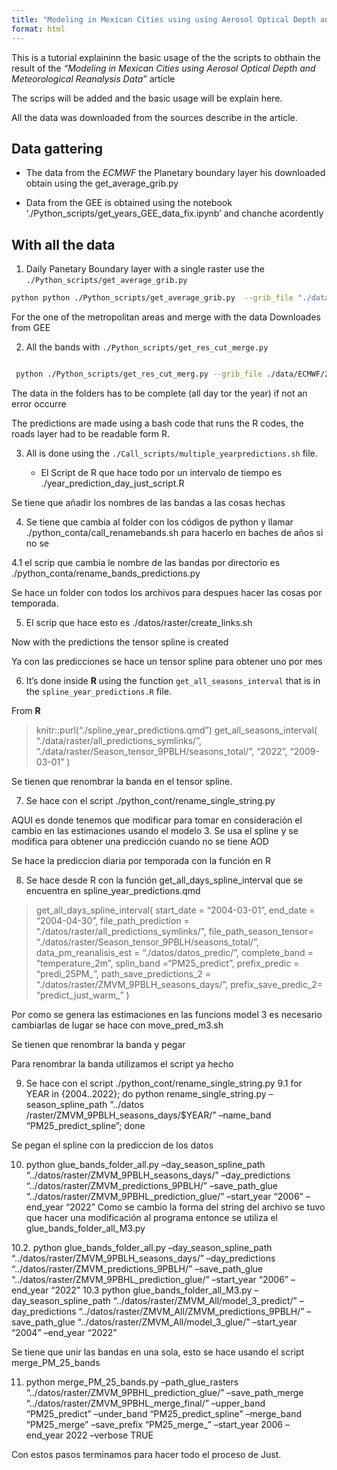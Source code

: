 ```yaml
---
title: "Modeling in Mexican Cities using using Aerosol Optical Depth and Meteorological Reanalysis Data"
format: html
---
```



This is a tutorial explaininn the basic usage of the the scripts to obthain the result of the *"Modeling in Mexican Cities using  Aerosol Optical Depth and Meteorological Reanalysis Data"* article 


The scrips will be added and the basic usage will be explain here. 


All the data was downloaded from the sources describe in the article. 



## Data gattering 
* The data from the *ECMWF* the Planetary boundary layer his downloaded obtain using the  get_average_grib.py

* Data from the GEE is obtained using the notebook './Python_scripts/get_years_GEE_data_fix.ipynb' and chanche acordently




## With all the data 

1. Daily Panetary Boundary layer with a single raster use the `./Python_scripts/get_average_grib.py`

```bash
python python ./Python_scripts/get_average_grib.py  --grib_file "./data/ECMWF/2022_PBLH.grib" --path_dir_day_average './data/raster/ECMWF_rasters/2022/' --initial_day "2022-01-01" --final_day "2022-12-31"
```

For the one of the metropolitan areas and merge with the data Downloades from GEE

2. All the bands with  `./Python_scripts/get_res_cut_merge.py`

```bash

 python ./Python_scripts/get_res_cut_merg.py --grib_file ./data/ECMWF/2022_PBLH.grib  --path_dir_day_average ./data/raster/ECMWF_rasters/2022/ --path_dir_multy_band ./data/raster/AOD_REA_GEE/ZMVM/2022/ --path_dir_resample ./data/raster/middle_PBLH/resample/2022/ --path_dir_cut ./data/raster/middle_PBLH/cut/2022/  --path_dir_merge ./data/raster/middle_PBLH/all_bands/2022/ --file_metropolitan_polygon ./data/Zonas_metro/ZMVM.shp
```


::: {.callout-warning }
The data in the folders has to be complete (all day tor the year) if not an error occurre
:::

The predictions are made using a bash code that runs the R codes, the roads layer had to be readable form R. 

3.  All is done using the ` ./Call_scripts/multiple_yearpredictions.sh` file. 

    * El Script de R que hace todo por un intervalo de tiempo es ./year_prediction_day_just_script.R

Se tiene que añadir los nombres de las bandas a las cosas hechas

4. Se tiene que cambia al folder con los códigos de python y llamar ./python_conta/call_renamebands.sh para hacerlo en baches de años si no se 

4.1 el scrip que cambia le nombre de las bandas por directorio es  ./python_conta/rename_bands_predictions.py

 Se hace un folder con todos los archivos para despues hacer las cosas por temporada.


5. El scrip que hace esto es ./datos/raster/create_links.sh


Now with the predictions the tensor spline is created

Ya con las predicciones se hace un tensor spline para obtener uno por mes

6. It's done inside **R** using the function `get_all_seasons_interval` that is in the `spline_year_predictions.R` file. 


From **R**

> knitr::purl("./spline_year_predictions.qmd")
>get_all_seasons_interval(
    "./data/raster/all_predictions_symlinks/",
    "./data/raster/Season_tensor_9PBLH/seasons_total/",
    "2022",
    "2009-03-01"
    )

 Se tienen que renombrar la banda en el tensor spline.

7. Se hace con el script ./python_cont/rename_single_string.py



AQUI es donde tenemos que modificar para tomar en consideración el cambio en las estimaciones usando el modelo 3.  Se usa el spline y se modifica para obtener una predicción 
cuando no se tiene AOD 

Se hace la prediccion diaria por temporada con la función en R

8. Se hace desde R con la función  get_all_days_spline_interval que se encuentra en spline_year_predictions.qmd



> get_all_days_spline_interval(
    start_date  = "2004-03-01",
    end_date = "2004-04-30", 
    file_path_prediction =  "./datos/raster/all_predictions_symlinks/",
    file_path_season_tensor= "./datos/raster/Season_tensor_9PBLH/seasons_total/",
    data_pm_reanalisis_est = "./datos/datos_predic/", 
    complete_band =  "temperature_2m",
    splin_band ="PM25_predict",
    prefix_predic = "predi_25PM_",
    path_save_predictions_2 = "./datos/raster/ZMVM_9PBLH_seasons_days/",
    prefix_save_predic_2= "predict_just_warm_"
)

Por como se genera las estimaciones en las funcions model 3 es necesario cambiarlas de lugar  se hace con move_pred_m3.sh


Se tienen que renombrar la banda y pegar

Para renombrar la banda utilizamos el script ya hecho 

9. Se hace con el script ./python_cont/rename_single_string.py
9.1 for YEAR in {2004..2022}; do  python rename_single_string.py --season_spline_path "../datos
/raster/ZMVM_9PBLH_seasons_days/$YEAR/" --name_band "PM25_predict_spline"; done


Se pegan el spline con la prediccion de los datos


10.  python glue_bands_folder_all.py  --day_season_spline_path "../datos/raster/ZMVM_9PBLH_seasons_days/" --day_predictions  "../datos/raster/ZMVM_predictions_9PBLH/" --save_path_glue "../datos/raster/ZMVM_9PBHL_prediction_glue/" --start_year "2006" --end_year "2022"
Como se cambio la forma del string del archivo se tuvo que hacer una modificación al programa entonce se utiliza el glue_bands_folder_all_M3.py

10.2.  python glue_bands_folder_all.py  --day_season_spline_path "../datos/raster/ZMVM_9PBLH_seasons_days/" --day_predictions  "../datos/raster/ZMVM_predictions_9PBLH/" --save_path_glue "../datos/raster/ZMVM_9PBHL_prediction_glue/" --start_year "2006" --end_year "2022"
10.3  python glue_bands_folder_all_M3.py  --day_season_spline_path "../datos/raster/ZMVM_All/model_3_predict/" --day_predictions  "../datos/raster/ZMVM_All/ZMVM_predictions_9PBLH/" --save_path_glue "../datos/raster/ZMVM_All/model_3_glue/" --start_year "2004" --end_year "2022"


Se tiene que unir las bandas en una sola, esto se hace usando el script merge_PM_25_bands

11. python merge_PM_25_bands.py --path_glue_rasters "../datos/raster/ZMVM_9PBHL_prediction_glue/" --save_path_merge "../datos/raster/ZMVM_9PBHL_merge_final/" --upper_band "PM25_predict" --under_band "PM25_predict_spline" --merge_band "PM25_merge" --save_prefix "PM25_merge_" --start_year 2006 --end_year 2022 --verbose TRUE



Con estos pasos terminamos para hacer todo el proceso de Just. 

